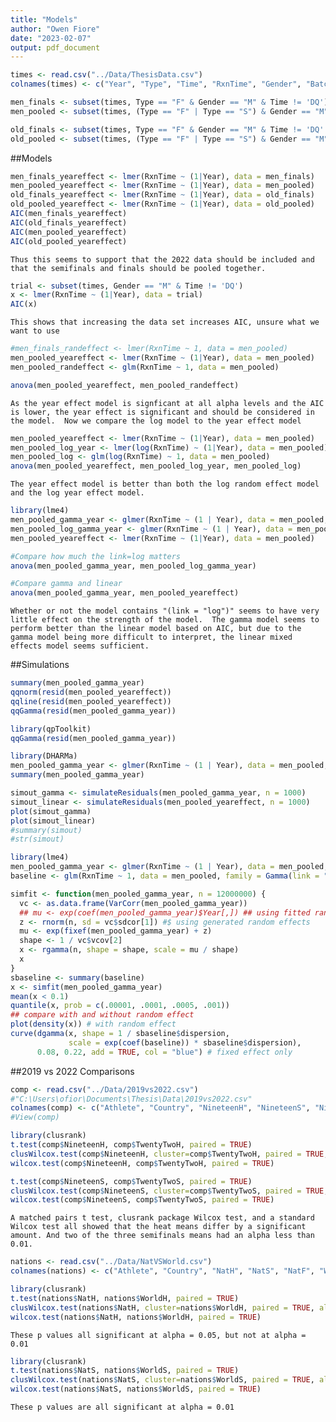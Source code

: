```yaml
---
title: "Models"
author: "Owen Fiore"
date: "2023-02-07"
output: pdf_document
---
```


```r
times <- read.csv("../Data/ThesisData.csv")
colnames(times) <- c("Year", "Type", "Time", "RxnTime", "Gender", "Batch")
```

```r
men_finals <- subset(times, Type == "F" & Gender == "M" & Time != 'DQ') # & Year < 2022)
men_pooled <- subset(times, (Type == "F" | Type == "S") & Gender == "M" & Time != 'DQ')
```

```r
old_finals <- subset(times, Type == "F" & Gender == "M" & Time != 'DQ' & Year < 2022)
old_pooled <- subset(times, (Type == "F" | Type == "S") & Gender == "M" & Time != 'DQ' & Year < 2022)
```

##Models
```r
men_finals_yeareffect <- lmer(RxnTime ~ (1|Year), data = men_finals)
men_pooled_yeareffect <- lmer(RxnTime ~ (1|Year), data = men_pooled)
old_finals_yeareffect <- lmer(RxnTime ~ (1|Year), data = old_finals)
old_pooled_yeareffect <- lmer(RxnTime ~ (1|Year), data = old_pooled)
AIC(men_finals_yeareffect)
AIC(old_finals_yeareffect)
AIC(men_pooled_yeareffect)
AIC(old_pooled_yeareffect)
```

```{}
Thus this seems to support that the 2022 data should be included and that the semifinals and finals should be pooled together.
```


```r
trial <- subset(times, Gender == "M" & Time != 'DQ')
x <- lmer(RxnTime ~ (1|Year), data = trial)
AIC(x)
```

```{}
This shows that increasing the data set increases AIC, unsure what we want to use
```


```r
#men_finals_randeffect <- lmer(RxnTime ~ 1, data = men_pooled)
men_pooled_yeareffect <- lmer(RxnTime ~ (1|Year), data = men_pooled)
men_pooled_randeffect <- glm(RxnTime ~ 1, data = men_pooled)

anova(men_pooled_yeareffect, men_pooled_randeffect)

```
```{}
As the year effect model is signficant at all alpha levels and the AIC is lower, the year effect is significant and should be considered in the model.  Now we compare the log model to the year effect model
```

```r
men_pooled_yeareffect <- lmer(RxnTime ~ (1|Year), data = men_pooled)
men_pooled_log_year <- lmer(log(RxnTime) ~ (1|Year), data = men_pooled)
men_pooled_log <- glm(log(RxnTime) ~ 1, data = men_pooled)
anova(men_pooled_yeareffect, men_pooled_log_year, men_pooled_log)
```
```{}
The year effect model is better than both the log random effect model and the log year effect model.
```

```r
library(lme4)
men_pooled_gamma_year <- glmer(RxnTime ~ (1 | Year), data = men_pooled, family = Gamma)
men_pooled_log_gamma_year <- glmer(RxnTime ~ (1 | Year), data = men_pooled, family = Gamma(link = "log"))
men_pooled_yeareffect <- lmer(RxnTime ~ (1|Year), data = men_pooled)

#Compare how much the link=log matters
anova(men_pooled_gamma_year, men_pooled_log_gamma_year)

#Compare gamma and linear
anova(men_pooled_gamma_year, men_pooled_yeareffect)

```
```{}
Whether or not the model contains "(link = "log")" seems to have very little effect on the strength of the model.  The gamma model seems to perform better than the linear model based on AIC, but due to the gamma model being more difficult to interpret, the linear mixed effects model seems sufficient.
```


##Simulations
```r
summary(men_pooled_gamma_year)
qqnorm(resid(men_pooled_yeareffect))
qqline(resid(men_pooled_yeareffect))
qqGamma(resid(men_pooled_gamma_year))
```

```r
library(qpToolkit)
qqGamma(resid(men_pooled_gamma_year))
```



```r
library(DHARMa)
men_pooled_gamma_year <- glmer(RxnTime ~ (1 | Year), data = men_pooled, family = Gamma(link = "log"))
summary(men_pooled_gamma_year)
```
```r
simout_gamma <- simulateResiduals(men_pooled_gamma_year, n = 1000)
simout_linear <- simulateResiduals(men_pooled_yeareffect, n = 1000)
plot(simout_gamma)
plot(simout_linear)
#summary(simout)
#str(simout)

```

```r
library(lme4)
men_pooled_gamma_year <- glmer(RxnTime ~ (1 | Year), data = men_pooled, family = Gamma(link = "log"))
baseline <- glm(RxnTime ~ 1, data = men_pooled, family = Gamma(link = "log"))

simfit <- function(men_pooled_gamma_year, n = 12000000) {
  vc <- as.data.frame(VarCorr(men_pooled_gamma_year))
  ## mu <- exp(coef(men_pooled_gamma_year)$Year[,]) ## using fitted random effects only
  z <- rnorm(n, sd = vc$sdcor[1]) #$ using generated random effects
  mu <- exp(fixef(men_pooled_gamma_year) + z)
  shape <- 1 / vc$vcov[2]
  x <- rgamma(n, shape = shape, scale = mu / shape)
  x
}
sbaseline <- summary(baseline)
x <- simfit(men_pooled_gamma_year)
mean(x < 0.1)
quantile(x, prob = c(.00001, .0001, .0005, .001))
## compare with and without random effect
plot(density(x)) # with random effect
curve(dgamma(x, shape = 1 / sbaseline$dispersion,
             scale = exp(coef(baseline)) * sbaseline$dispersion),
      0.08, 0.22, add = TRUE, col = "blue") # fixed effect only
```


##2019 vs 2022 Comparisons
```r
comp <- read.csv("../Data/2019vs2022.csv")
#"C:\Users\ofior\Documents\Thesis\Data\2019vs2022.csv"
colnames(comp) <- c("Athlete", "Country", "NineteenH", "NineteenS", "NineteenF", "TwentyTwoH", "TwentyTwoS", "TwentyTwoF")
#View(comp)
```

```r
library(clusrank)
t.test(comp$NineteenH, comp$TwentyTwoH, paired = TRUE)
clusWilcox.test(comp$NineteenH, cluster=comp$TwentyTwoH, paired = TRUE, alternative = "greater")
wilcox.test(comp$NineteenH, comp$TwentyTwoH, paired = TRUE)
```


```r
t.test(comp$NineteenS, comp$TwentyTwoS, paired = TRUE)
clusWilcox.test(comp$NineteenS, cluster=comp$TwentyTwoS, paired = TRUE, alternative = "greater")
wilcox.test(comp$NineteenS, comp$TwentyTwoS, paired = TRUE)
```


```{}
A matched pairs t test, clusrank package Wilcox test, and a standard Wilcox test all showed that the heat means differ by a significant amount. And two of the three semifinals means had an alpha less than 0.01.
```



```r
nations <- read.csv("../Data/NatVSWorld.csv")
colnames(nations) <- c("Athlete", "Country", "NatH", "NatS", "NatF", "WorldH", "WorldS", "WorldF")
```

```r
library(clusrank)
t.test(nations$NatH, nations$WorldH, paired = TRUE)
clusWilcox.test(nations$NatH, cluster=nations$WorldH, paired = TRUE, alternative = "greater")
wilcox.test(nations$NatH, nations$WorldH, paired = TRUE)
```
```{}
These p values all significant at alpha = 0.05, but not at alpha = 0.01
```

```r
library(clusrank)
t.test(nations$NatS, nations$WorldS, paired = TRUE)
clusWilcox.test(nations$NatS, cluster=nations$WorldS, paired = TRUE, alternative = "greater")
wilcox.test(nations$NatS, nations$WorldS, paired = TRUE)
```
```{}
These p values are all significant at alpha = 0.01
```


